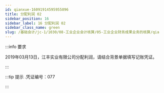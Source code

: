 ---
id: qianxue-16091914595955896
title: 分配利润 02
sidebar_position: 16
sidebar_label: 16 分配利润 02
sidebar_class_name: green
slug: /基础会计/jc-1/1030/08-工业企业会计核算/05-工业企业财务成果业务的核算/qianxue-1609181235406197187/qianxue-16091914595955896/分配利润 02
---

:::info 要求

2019年03月13日，江丰实业有限公司分配利润，请结合背景单据填写记账凭证。

:::

:::tip 提示
  .凭证编号：077 
:::
